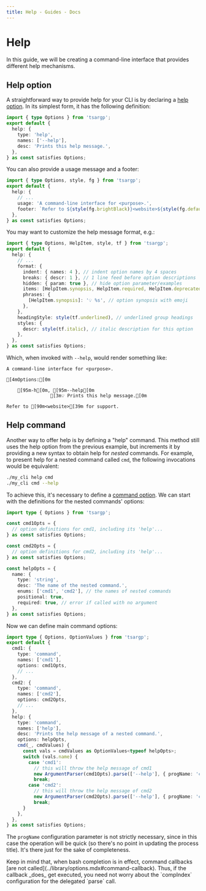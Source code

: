 ```yaml
---
title: Help - Guides - Docs
---
```



# Help

In this guide, we will be creating a command-line interface that provides different help mechanisms.

## Help option

A straightforward way to provide help for your CLI is by declaring a
[help option](../library/options.mdx#help-option). In its simplest form, it has the following
definition:

```ts
import { type Options } from 'tsargp';
export default {
  help: {
    type: 'help',
    names: ['--help'],
    desc: 'Prints this help message.',
  },
} as const satisfies Options;
```

You can also provide a usage message and a footer:

```ts
import { type Options, style, fg } from 'tsargp';
export default {
  help: {
    // ...
    usage: 'A command-line interface for <purpose>.',
    footer: `Refer to ${style(fg.brightBlack)}<website>${style(fg.default)} for support.`,
  },
} as const satisfies Options;
```

You may want to customize the help message format, e.g.:

```ts
import { type Options, HelpItem, style, tf } from 'tsargp';
export default {
  help: {
    // ...
    format: {
      indent: { names: 4 }, // indent option names by 4 spaces
      breaks: { descr: 1 }, // 1 line feed before option descriptions
      hidden: { param: true }, // hide option parameter/examples
      items: [HelpItem.synopsis, HelpItem.required, HelpItem.deprecated],
      phrases: {
        [HelpItem.synopsis]: '💡 %s', // option synopsis with emoji
      },
    },
    headingStyle: style(tf.underlined), // underlined group headings
    styles: {
      descr: style(tf.italic), // italic description for this option
    },
  },
} as const satisfies Options;
```

Which, when invoked with `--help`, would render something like:

```ansi
A command-line interface for <purpose>.

[4mOptions:[0m

    [95m-h[0m, [95m--help[0m
                [3m💡 Prints this help message.[0m

Refer to [90m<website>[39m for support.
```

## Help command

Another way to offer help is by defining a "help" command. This method still uses the help option
from the previous example, but increments it by providing a new syntax to obtain help for _nested_
commands. For example, to present help for a nested command called `cmd`, the following invocations
would be equivalent:

```sh
./my_cli help cmd
./my_cli cmd --help
```

To achieve this, it's necessary to define a [command option](../library/options.mdx#command-option).
We can start with the definitions for the nested commands' options:

```ts
import type { Options } from 'tsargp';

const cmd1Opts = {
  // option definitions for cmd1, including its 'help'...
} as const satisfies Options;

const cmd2Opts = {
  // option definitions for cmd2, including its 'help'...
} as const satisfies Options;

const helpOpts = {
  name: {
    type: 'string',
    desc: 'The name of the nested command.',
    enums: ['cmd1', 'cmd2'], // the names of nested commands
    positional: true,
    required: true, // error if called with no argument
  },
} as const satisfies Options;
```

Now we can define main command options:

```ts
import type { Options, OptionValues } from 'tsargp';
export default {
  cmd1: {
    type: 'command',
    names: ['cmd1'],
    options: cmd1Opts,
    // ...
  },
  cmd2: {
    type: 'command',
    names: ['cmd2'],
    options: cmd2Opts,
    // ...
  },
  help: {
    type: 'command',
    names: ['help'],
    desc: 'Prints the help message of a nested command.',
    options: helpOpts,
    cmd(_, cmdValues) {
      const vals = cmdValues as OptionValues<typeof helpOpts>;
      switch (vals.name) {
        case 'cmd1':
          // this will throw the help message of cmd1
          new ArgumentParser(cmd1Opts).parse(['--help'], { progName: 'cmd1' });
          break;
        case 'cmd2':
          // this will throw the help message of cmd2
          new ArgumentParser(cmd2Opts).parse(['--help'], { progName: 'cmd2' });
          break;
      }
    },
  },
} as const satisfies Options;
```

The `progName` configuration parameter is not strictly necessary, since in this case the operation
will be quick (so there's no point in updating the process title). It's there just for the sake of
completeness.

<Callout type="info">
  Keep in mind that, when bash completion is in effect, command callbacks [are not
  called](../library/options.mdx#command-callback). Thus, if the callback _does_ get executed, you
  need not worry about the `compIndex` configuration for the delegated `parse` call.
</Callout>

